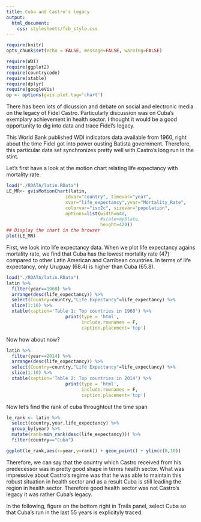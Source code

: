 ```yaml
---
title: Cuba and Castro's legacy
output: 
  html_document:
    css: stylesheets/fcb_style.css
---
```


```r
require(knitr)
opts_chunk$set(echo = FALSE, message=FALSE, warning=FALSE)
```


```r
require(WDI)
require(ggplot2)
require(countrycode)
require(xtable)
require(dplyr)
require(googleVis)
op <- options(gvis.plot.tag='chart')
```

There has been lots of dicussion and debate on social and electronic media on the legacy of Fidel Castro. Particularly discussion was on Cuba's exemplary achievement in health sector. I thought it would be a good opportunity to dig into data and trace Fidel's legacy. 

This World Bank published WDI indicators data available from 1960, right about the time Fidel got into power ousting Batista government. Therefore, this particular data set synchronizes pretty well with Castro's long run in the stint. 

Let's first have a look at the motion chart relating life expectancy with mortality rate. 

```r
load("./RDATA/latin.RData")
LE_MR<- gvisMotionChart(latin,
                      idvar="country", timevar="year",
                      xvar="life_expectancy",yvar="Mortality_Rate",
                      colorvar="iso2c", sizevar="population",
                      options=list(width=640,
                                   #state=myState,
                                   height=420))
## Display the chart in the browser
plot(LE_MR)
```


First, we look into life expectancy data. When we plot life expectancy agains mortality rate, we find that Cuba has the lowest mortality rate (47) compared to other Latin American and Carribean countries. In terms of life expectancy, only Uruguay (68.4)  is higher than Cuba (65.8). 

```r
load("./RDATA/latin.RData")
latin %>%
  filter(year==1960) %>%
  arrange(desc(life_expectancy)) %>%
  select(Country=country,"Life Expectancy"=life_expectancy) %>%
  slice(1:10) %>%
  xtable(caption='Table 1: Top countries in 1960') %>% 
                      print(type = 'html',
                            include.rownames = F,
                            caption.placement='top')
```

Now how about now?

```r
latin %>%
  filter(year==2014) %>%
  arrange(desc(life_expectancy)) %>%
  select(Country=country,"Life Expectancy"=life_expectancy) %>%
  slice(1:10) %>%
  xtable(caption='Table 2: Top countries in 2014') %>% 
                      print(type = 'html',
                            include.rownames = F,
                            caption.placement='top')
```

Now let's find the rank of cuba throughtout the time span

```r
le_rank <- latin %>%
  select(country,year,life_expectancy) %>%
  group_by(year) %>%
  mutate(rank=min_rank(desc(life_expectancy))) %>%
  filter(country=="Cuba")

ggplot(le_rank,aes(x=year,y=rank)) + geom_point() + ylim(c(0,10))
```


Therefore, we can say that the country which Castro received from his predecessor was in pretty good shape in terms health sector. What was impressive about Castro's regime was that he was able to maintain this robust situation in health sector and as a result Cuba is still leading the region in health sector. Therefore good health sector was not Castro's legacy it was rather Cuba's legacy. 

In the following, figure on the bottom right in Trails panel, select Cuba so that Cuba's run in the last 55 years is explicityly traced.




